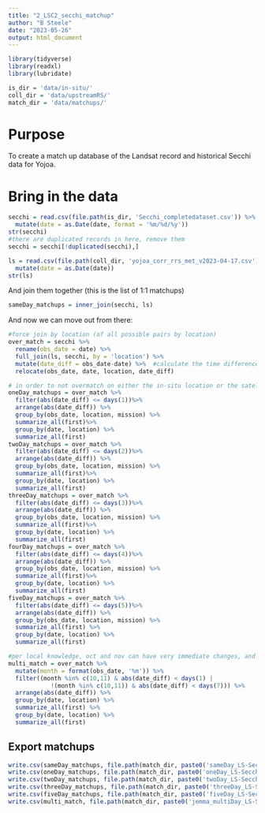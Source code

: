 ```yaml
---
title: "2_LSC2_secchi_matchup"
author: "B Steele"
date: "2023-05-26"
output: html_document
---
```


```r
library(tidyverse)
library(readxl)
library(lubridate)

is_dir = 'data/in-situ/'
coll_dir = 'data/upstreamRS/'
match_dir = 'data/matchups/'

```

# Purpose

To create a match up database of the Landsat record and historical Secchi data for Yojoa.

# Bring in the data

```r
secchi = read.csv(file.path(is_dir, 'Secchi_completedataset.csv')) %>% 
  mutate(date = as.Date(date, format = '%m/%d/%y')) 
str(secchi)
#there are duplicated records in here, remove them
secchi = secchi[!duplicated(secchi),]

ls = read.csv(file.path(coll_dir, 'yojoa_corr_rrs_met_v2023-04-17.csv')) %>% 
  mutate(date = as.Date(date)) 
str(ls)
```

And join them together (this is the list of 1:1 matchups)

```r
sameDay_matchups = inner_join(secchi, ls)
```

And now we can move out from there:

```r
#force join by location (of all possible pairs by location)
over_match = secchi %>% 
  rename(obs_date = date) %>% 
  full_join(ls, secchi, by = 'location') %>% 
  mutate(date_diff = obs_date-date) %>%  #calculate the time difference
  relocate(obs_date, date, location, date_diff)

# in order to not overmatch on either the in-situ location or the satellite (we want distinct, closest matches for each of these) we need to iteratively summarize to the closest match per satellite per observation data and location, then limit only one satelite image per location and flyover date
oneDay_matchups = over_match %>% 
  filter(abs(date_diff) <= days(1))%>% 
  arrange(abs(date_diff)) %>% 
  group_by(obs_date, location, mission) %>% 
  summarize_all(first)%>% 
  group_by(date, location) %>% 
  summarize_all(first)
twoDay_matchups = over_match %>% 
  filter(abs(date_diff) <= days(2))%>% 
  arrange(abs(date_diff)) %>% 
  group_by(obs_date, location, mission) %>% 
  summarize_all(first)%>% 
  group_by(date, location) %>% 
  summarize_all(first)
threeDay_matchups = over_match %>% 
  filter(abs(date_diff) <= days(3))%>% 
  arrange(abs(date_diff)) %>% 
  group_by(obs_date, location, mission) %>% 
  summarize_all(first)%>% 
  group_by(date, location) %>% 
  summarize_all(first)
fourDay_matchups = over_match %>% 
  filter(abs(date_diff) <= days(4))%>% 
  arrange(abs(date_diff)) %>% 
  group_by(obs_date, location, mission) %>% 
  summarize_all(first)%>% 
  group_by(date, location) %>% 
  summarize_all(first)
fiveDay_matchups = over_match %>% 
  filter(abs(date_diff) <= days(5))%>% 
  arrange(abs(date_diff)) %>% 
  group_by(obs_date, location, mission) %>% 
  summarize_all(first) %>% 
  group_by(date, location) %>% 
  summarize_all(first)

#per local knowledge, oct and nov can have very immediate changes, and things are pretty stable otherwise.
multi_match = over_match %>% 
  mutate(month = format(obs_date, '%m')) %>% 
  filter((month %in% c(10,11) & abs(date_diff) < days(1) |
            !(month %in% c(10,11)) & abs(date_diff) < days(7))) %>% 
  arrange(abs(date_diff)) %>% 
  group_by(date, location) %>% 
  summarize_all(first) %>% 
  group_by(date, location) %>% 
  summarize_all(first)
```

## Export matchups

```r
write.csv(sameDay_matchups, file.path(match_dir, paste0('sameDay_LS-Secchi_matchups_n', nrow(sameDay_matchups), '.csv')), row.names = F)
write.csv(oneDay_matchups, file.path(match_dir, paste0('oneDay_LS-Secchi_matchups_n', nrow(oneDay_matchups), '.csv')), row.names = F)
write.csv(twoDay_matchups, file.path(match_dir, paste0('twoDay_LS-Secchi_matchups_n', nrow(twoDay_matchups), '.csv')), row.names = F)
write.csv(threeDay_matchups, file.path(match_dir, paste0('threeDay_LS-Secchi_matchups_n', nrow(threeDay_matchups), '.csv')), row.names = F)
write.csv(fiveDay_matchups, file.path(match_dir, paste0('fiveDay_LS-Secchi_matchups_n', nrow(fiveDay_matchups), '.csv')), row.names = F)
write.csv(multi_match, file.path(match_dir, paste0('jemma_multiDay_LS-Secchi_matchups_n', nrow(multi_match), '.csv')), row.names = F)
```
